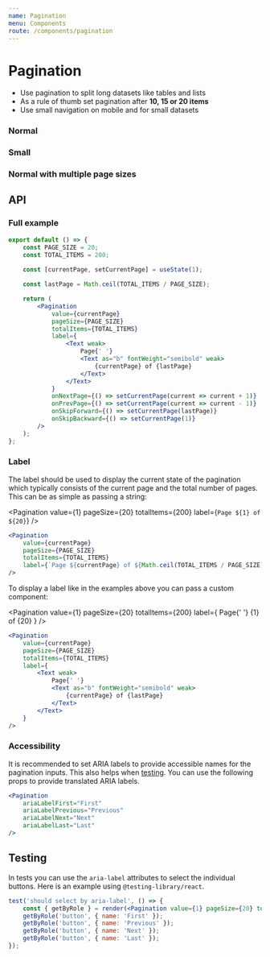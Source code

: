 ```yaml
---
name: Pagination
menu: Components
route: /components/pagination
---
```



# Pagination

* Use pagination to split long datasets like tables and lists
* As a rule of thumb set pagination after **10, 15 or 20 items**
* Use small navigation on mobile and for small datasets

### Normal

<NormalPagination />

### Small

<SmallPagination />

### Normal with multiple page sizes

<PaginationWithPageSize />

## API

### Full example

```jsx
export default () => {
    const PAGE_SIZE = 20;
    const TOTAL_ITEMS = 200;
    
    const [currentPage, setCurrentPage] = useState(1);

    const lastPage = Math.ceil(TOTAL_ITEMS / PAGE_SIZE);

    return (
        <Pagination
            value={currentPage}
            pageSize={PAGE_SIZE}
            totalItems={TOTAL_ITEMS}
            label={
                <Text weak>
                    Page{' '}
                    <Text as="b" fontWeight="semibold" weak>
                        {currentPage} of {lastPage}
                    </Text>
                </Text>
            }
            onNextPage={() => setCurrentPage(current => current + 1)}
            onPrevPage={() => setCurrentPage(current => current - 1)}
            onSkipForward={() => setCurrentPage(lastPage)}
            onSkipBackward={() => setCurrentPage(1)}
        />
    );
};
```

### Label

The label should be used to display the current state of the pagination which
typically consists of the current page and the total number of pages. This can be as simple as passing a string:

<Pagination
    value={1}
    pageSize={20}
    totalItems={200}
    label={`Page ${1} of ${20}`}
/>

```jsx
<Pagination
    value={currentPage}
    pageSize={PAGE_SIZE}
    totalItems={TOTAL_ITEMS}
    label={`Page ${currentPage} of ${Math.ceil(TOTAL_ITEMS / PAGE_SIZE)}`}
/>
```

To display a label like in the examples above you can pass a custom component:

<Pagination
    value={1}
    pageSize={20}
    totalItems={200}
    label={
        <Text weak>
            Page{' '}
            <Text as="b" fontWeight="semibold" weak>
                {1} of {20}
            </Text>
        </Text>
    }
/>

```jsx
<Pagination
    value={currentPage}
    pageSize={PAGE_SIZE}
    totalItems={TOTAL_ITEMS}
    label={
        <Text weak>
            Page{' '}
            <Text as="b" fontWeight="semibold" weak>
                {currentPage} of {lastPage}
            </Text>
        </Text>
    }
/>
```

### Accessibility

It is recommended to set ARIA labels to provide accessible names for the pagination inputs.
This also helps when [testing](#testing). You can use the following props to provide translated
ARIA labels.

```jsx
<Pagination
    ariaLabelFirst="First"
    ariaLabelPrevious="Previous"
    ariaLabelNext="Next"
    ariaLabelLast="Last"
/>
```

## Testing

In tests you can use the `aria-label` attributes to select the individual buttons.
Here is an example using `@testing-library/react`.

```jsx
test('should select by aria-label', () => {
    const { getByRole } = render(<Pagination value={1} pageSize={20} totalItems={200} />);
    getByRole('button', { name: 'First' });
    getByRole('button', { name: 'Previous' });
    getByRole('button', { name: 'Next' });
    getByRole('button', { name: 'Last' });
});
```
